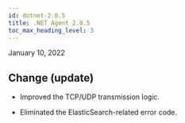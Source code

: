 ```yaml
---
id: dotnet-2.0.5
title: .NET Agent 2.0.5
toc_max_heading_level: 3
---
```


January 10, 2022

## Change (update)

-   Improved the TCP/UDP transmission logic.

-   Eliminated the ElasticSearch-related error code.
